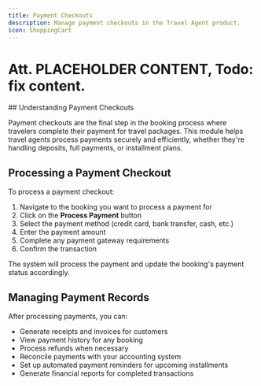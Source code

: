 ```yaml
---
title: Payment Checkouts
description: Manage payment checkouts in the Travel Agent product.
icon: ShoppingCart
---
```



# Att. PLACEHOLDER CONTENT, Todo: fix content.

<Steps>
<Step>
## Understanding Payment Checkouts

Payment checkouts are the final step in the booking process where travelers complete their payment for travel packages. This module helps travel agents process payments securely and efficiently, whether they're handling deposits, full payments, or installment plans.
</Step>
<Step>
## Processing a Payment Checkout

To process a payment checkout:

1. Navigate to the booking you want to process a payment for
2. Click on the **Process Payment** button
3. Select the payment method (credit card, bank transfer, cash, etc.)
4. Enter the payment amount
5. Complete any payment gateway requirements
6. Confirm the transaction

The system will process the payment and update the booking's payment status accordingly.
</Step>
<Step>
## Managing Payment Records

After processing payments, you can:

- Generate receipts and invoices for customers
- View payment history for any booking
- Process refunds when necessary
- Reconcile payments with your accounting system
- Set up automated payment reminders for upcoming installments
- Generate financial reports for completed transactions
</Step>
</Steps>

